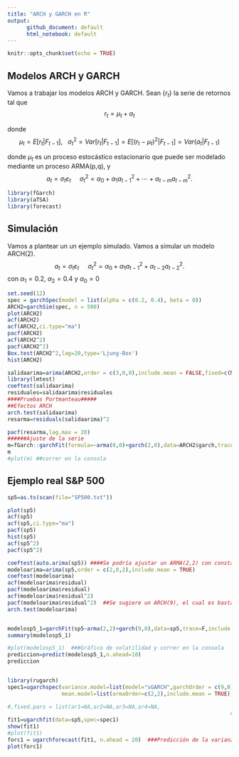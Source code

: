 ```yaml
---
title: "ARCH y GARCH en R"
output: 
      github_document: default
      html_notebook: default
---
```


```r
knitr::opts_chunk$set(echo = TRUE)
```

## Modelos ARCH y GARCH

Vamos a trabajar los modelos ARCH y GARCH. Sean $\{r_t\}$ la serie de retornos tal que $$r_{t}=\mu_{t}+a_{t}$$

donde 	$$\mu_{t}=E[r_{t}|F_{t-1}],\  \  \  \sigma^{2}_{t}=Var[r_{t}|F_{t-1}]=E[(r_{t}-\mu_{t})^{2}|F_{t-1}]=Var(a_{t}|F_{t-1})$$

donde $\mu_t$ es un proceso estocástico estacionario que puede ser modelado mediante un proceso ARMA(p,q), y 
	$$a_{t}=\sigma_{t}\varepsilon_{t}\  \  \  \  \  \sigma^{2}_{t}=\alpha_{0}+\alpha_{1}a_{t-1}^{2}+\cdots+\alpha_{t-m}a_{t-m}^{2}.$$ 
```r
library(fGarch)
library(aTSA)
library(forecast)
```

## Simulación

Vamos a plantear un un ejemplo simulado. Vamos a simular un modelo ARCH(2).
$$a_{t}=\sigma_{t}\varepsilon_{t}\  \  \  \  \  \sigma^{2}_{t}=\alpha_{0}+\alpha_{1}a_{t-1}^{2}+\alpha_{t-2}a_{t-2}^{2}.$$ 
con $\alpha_1=0.2$, $\alpha_2=0.4$ y $\alpha_0=0$
```r
set.seed(12)
spec = garchSpec(model = list(alpha = c(0.2, 0.4), beta = 0))
ARCH2=garchSim(spec, n = 500)
plot(ARCH2)
acf(ARCH2)
acf(ARCH2,ci.type="ma")
pacf(ARCH2)
acf(ARCH2^2)
pacf(ARCH2^2)
Box.test(ARCH2^2,lag=20,type='Ljung-Box')
hist(ARCH2)

```

```r
salidaarima=arima(ARCH2,order = c(3,0,0),include.mean = FALSE,fixed=c(NA,NA,NA))
library(lmtest)
coeftest(salidaarima)
residuales=salidaarima$residuales
####Pruebas Portmanteau#####
##Efectos ARCH
arch.test(salidaarima)
resarma=residuals(salidaarima)^2

pacf(resarma,lag.max = 20)
######Ajuste de la serie
m=fGarch::garchFit(formula=~arma(0,0)+garch(2,0),data=ARCH2$garch,trace=F,include.mean = FALSE)
m
#plot(m) ##correr en la consola
```

## Ejemplo real S&P 500

```r
sp5=as.ts(scan(file="SP500.txt"))

plot(sp5)
acf(sp5)
acf(sp5,ci.type="ma") 
pacf(sp5)
hist(sp5)
acf(sp5^2)
pacf(sp5^2)
```

```r
coeftest(auto.arima(sp5)) ####Se podría ajustar un ARMA(2,2) con constante
modeloarima=arima(sp5,order = c(2,0,2),include.mean = TRUE)
coeftest(modeloarima)
acf(modeloarima$residual)
pacf(modeloarima$residual)
acf(modeloarima$residual^2)
pacf(modeloarima$residual^2)  ##Se sugiere un ARCH(9), el cual es bastante alto, indicando posiblemente el uso de un modelo GARCH.
arch.test(modeloarima)



```

```r
modelosp5_1=garchFit(sp5~arma(2,2)+garch(9,0),data=sp5,trace=F,include.mean=T)
summary(modelosp5_1)

#plot(modelosp5_1)  ###Gráfico de volatilidad y correr en la consola
prediccion=predict(modelosp5_1,n.ahead=10)
prediccion


library(rugarch)
spec1=ugarchspec(variance.model=list(model="sGARCH",garchOrder = c(9,0)),
                 mean.model=list(armaOrder=c(2,2),include.mean = TRUE),distribution.model = "norm")

#,fixed.pars = list(ar1=NA,ar2=NA,ar3=NA,ar4=NA,
                                                                      #                            alpha1=NA)
fit1=ugarchfit(data=sp5,spec=spec1)
show(fit1)
#plot(fit1)
forc1 = ugarchforecast(fit1, n.ahead = 20)  ###Predicción de la varianza condicional
plot(forc1)
```


